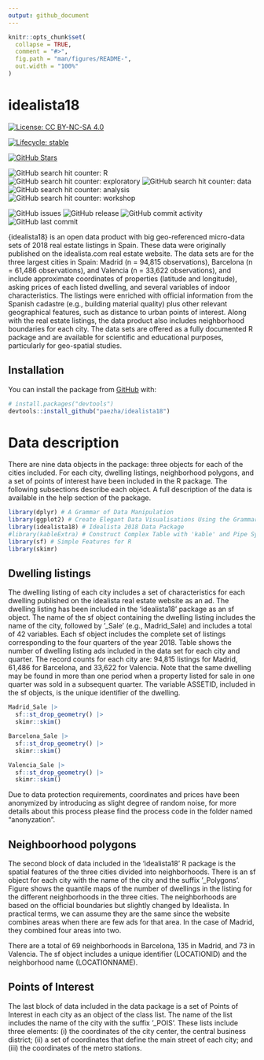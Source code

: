 ```yaml
---
output: github_document
---
```


<!-- README.md is generated from README.Rmd. Please edit that file -->

```r
knitr::opts_chunk$set(
  collapse = TRUE,
  comment = "#>",
  fig.path = "man/figures/README-",
  out.width = "100%"
)
```

# idealista18

<!-- badges: start -->
[![License: CC BY-NC-SA 4.0](https://img.shields.io/badge/license-CC BY--NC--SA 4.0-blue.svg)](https://creativecommons.org/licenses/by-nc-sa/4.0/deed.en_GB)  

[![Lifecycle: stable](https://img.shields.io/badge/lifecycle-stable-green.svg)](https://lifecycle.r-lib.org/articles/stages.html#stable)

[![GitHub Stars](https://img.shields.io/github/stars/paezha/edashop?style=social)](https://github.com/paezha/idealista18/stargazers)

![GitHub search hit counter: R](https://img.shields.io/github/search/paezha/idealista18/real-estate)  
![GitHub search hit counter: exploratory](https://img.shields.io/github/search/paezha/idealista18/spatial)
![GitHub search hit counter: data](https://img.shields.io/github/search/paezha/idealista18/data)
![GitHub search hit counter: analysis](https://img.shields.io/github/search/paezha/idealista18/Spain)
![GitHub search hit counter: workshop](https://img.shields.io/github/search/paezha/idealista18/open-data-products)  

![GitHub issues](https://img.shields.io/github/issues/paezha/idealista18)
![GitHub release](https://img.shields.io/github/release-date/paezha/idealista18)
![GitHub commit activity](https://img.shields.io/github/commit-activity/y/paezha/idealista18)
![GitHub last commit](https://img.shields.io/github/last-commit/paezha/idealista18)
<!-- badges: end -->

{idealista18} is an open data product with big geo-referenced micro-data sets of 2018 real estate listings in Spain. These data were originally published on the idealista.com real estate website. The data sets are for the three largest cities in Spain: Madrid (n = 94,815 observations), Barcelona (n = 61,486 observations), and Valencia (n = 33,622 observations), and include approximate coordinates of properties (latitude and longitude), asking prices of each listed dwelling, and several variables of indoor characteristics. The listings were enriched with official information from the Spanish cadastre (e.g., building material quality) plus other relevant geographical features, such as distance to urban points of interest. Along with the real estate listings, the data product also includes neighborhood boundaries for each city. The data sets are offered as a fully documented R package and are available for scientific and educational purposes, particularly for geo-spatial studies.

## Installation

<!--
You can install the released version of idealista18 from [CRAN](https://CRAN.R-project.org) with:

``` r
install.packages("idealista18")
```
-->

You can install the package from [GitHub](https://github.com/) with:

``` r
# install.packages("devtools")
devtools::install_github("paezha/idealista18")
```
# Data description

There are nine data objects in the package: three objects for each of the cities included. For each city, dwelling listings, neighborhood polygons, and a set of points of interest have been included in the R package. The following subsections describe each object. A full description of the data is available in the help section of the package.

```r
library(dplyr) # A Grammar of Data Manipulation
library(ggplot2) # Create Elegant Data Visualisations Using the Grammar of Graphics
library(idealista18) # Idealista 2018 Data Package
#library(kableExtra) # Construct Complex Table with 'kable' and Pipe Syntax
library(sf) # Simple Features for R
library(skimr) 
```

## Dwelling listings

The dwelling listing of each city includes a set of characteristics for each dwelling published on the idealista real estate website as an ad. The dwelling listing has been included in the ‘idealista18’ package as an sf object. The name of the sf object containing the dwelling listing includes the name of the city, followed by '_Sale' (e.g., Madrid_Sale) and includes a total of 42 variables. Each sf object includes the complete set of listings corresponding to the four quarters of the year 2018. Table \ref{tab:number-ads} shows the number of dwelling listing ads included in the data set for each city and quarter. The record counts for each city are: 94,815 listings for Madrid, 61,486 for Barcelona, and 33,622 for Valencia. Note that the same dwelling may be found in more than one period when a property listed for sale in one quarter was sold in a subsequent quarter. The variable ASSETID, included in the sf objects, is the unique identifier of the dwelling.

```r
Madrid_Sale |>
  sf::st_drop_geometry() |> 
  skimr::skim()
```

```r
Barcelona_Sale |>
  sf::st_drop_geometry() |> 
  skimr::skim()
```

```r
Valencia_Sale |>
  sf::st_drop_geometry() |> 
  skimr::skim()
```

Due to data protection requirements, coordinates and prices have been anonymized by introducing as slight degree of random noise, for more details about this process please find the process code in the folder named "anonyzation". 

## Neighboorhood polygons

The second block of data included in the ‘idealista18’ R package is the spatial features of the three cities divided into neighborhoods. There is an sf object for each city with the name of the city and the suffix '_Polygons'. Figure \ref{fig:all-polygons} shows the quantile maps of the number of dwellings in the listing for the different neighborhoods in the three cities. The neighborhoods are based on the official boundaries but slightly changed by Idealista\footnote{There are two criteria used to make this division. If an area is small enough and similar enough to another, the two areas are merged, and, if the official area is not homogeneous, it is divided into a series of new polygons.}. In practical terms, we can assume they are the same since the website combines areas when there are few ads for that area. In the case of Madrid, they combined four areas into two.

There are a total of 69 neighborhoods in Barcelona, 135 in Madrid, and 73 in Valencia. The sf object includes a unique identifier (LOCATIONID) and the neighborhood name (LOCATIONNAME).

## Points of Interest

The last block of data included in the data package is a set of Points of Interest in each city as an object of the class list. The name of the list includes the name of the city with the suffix '_POIS'. These lists include three elements: (i) the coordinates of the city center, the central business district; (ii) a set of coordinates that define the main street of each city; and (iii) the coordinates of the metro stations.
